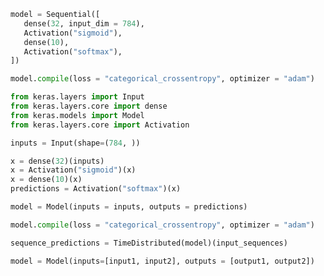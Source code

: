 



```python
model = Sequential([
   dense(32, input_dim = 784),
   Activation("sigmoid"),
   dense(10),
   Activation("softmax"),
])

model.compile(loss = "categorical_crossentropy", optimizer = "adam")

from keras.layers import Input
from keras.layers.core import dense
from keras.models import Model
from keras.layers.core import Activation

inputs = Input(shape=(784, ))

x = dense(32)(inputs)
x = Activation("sigmoid")(x)
x = dense(10)(x)
predictions = Activation("softmax")(x)

model = Model(inputs = inputs, outputs = predictions)

model.compile(loss = "categorical_crossentropy", optimizer = "adam")

sequence_predictions = TimeDistributed(model)(input_sequences)

model = Model(inputs=[input1, input2], outputs = [output1, output2])
```


